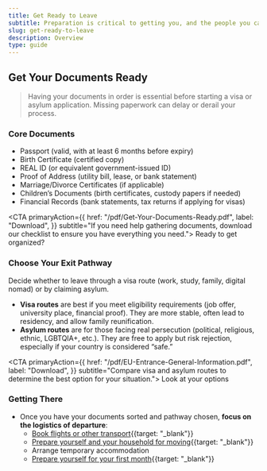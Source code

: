```yaml
---
title: Get Ready to Leave
subtitle: Preparation is critical to getting you, and the people you care about, out safely and quickly.
slug: get-ready-to-leave
description: Overview
type: guide
---
```


## Get Your Documents Ready
> Having your documents in order is essential before starting a visa or asylum application. Missing paperwork can delay or derail your process.

### Core Documents
- Passport (valid, with at least 6 months before expiry)
- Birth Certificate (certified copy)
- REAL ID (or equivalent government-issued ID)
- Proof of Address (utility bill, lease, or bank statement)
- Marriage/Divorce Certificates (if applicable)
- Children’s Documents (birth certificates, custody papers if needed)
- Financial Records (bank statements, tax returns if applying for visas)



<CTA primaryAction={{
    href: "/pdf/Get-Your-Documents-Ready.pdf",
    label: "Download",
}}
subtitle="If you need help gathering documents, download our checklist to ensure you have everything you need.">
Ready to get organized?
</CTA>

### Choose Your Exit Pathway
Decide whether to leave through a visa route (work, study, family, digital nomad) or by claiming asylum.

- **Visa routes** are best if you meet eligibility requirements (job offer, university place, financial proof). They are more stable, often lead to residency, and allow family reunification.
- **Asylum routes** are for those facing real persecution (political, religious, ethnic, LGBTQIA+, etc.). They are free to apply but risk rejection, especially if your country is considered “safe.”


<CTA primaryAction={{
    href: "/pdf/EU-Entrance-General-Information.pdf",
    label: "Download",
}}
subtitle="Compare visa and asylum routes to determine the best option for your situation.">
Look at your options
</CTA>

### Getting There
- Once you have your documents sorted and pathway chosen, **focus on the logistics of departure**:
    - [Book flights or other transport](/pdf/How-To-Book-a-Flight.pdf){{target: "_blank"}}
    - [Prepare yourself and your household for moving](/pdf/Moving-Checklist.pdf){{target: "_blank"}}
    - Arrange temporary accommodation
    - [Prepare yourself for your first month](/pdf/First-Month-Checklist.pdf){{target: "_blank"}}
